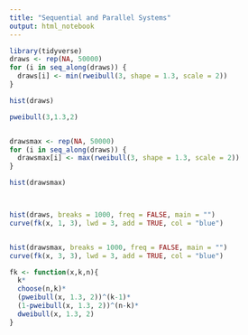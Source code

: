 ```yaml
---
title: "Sequential and Parallel Systems"
output: html_notebook
---
```


```r
library(tidyverse)
draws <- rep(NA, 50000)
for (i in seq_along(draws)) {
  draws[i] <- min(rweibull(3, shape = 1.3, scale = 2))
}

hist(draws)

pweibull(3,1.3,2)


drawsmax <- rep(NA, 50000)
for (i in seq_along(draws)) {
  drawsmax[i] <- max(rweibull(3, shape = 1.3, scale = 2))
}

hist(drawsmax)



hist(draws, breaks = 1000, freq = FALSE, main = "")
curve(fk(x, 1, 3), lwd = 3, add = TRUE, col = "blue")


hist(drawsmax, breaks = 1000, freq = FALSE, main = "")
curve(fk(x, 3, 3), lwd = 3, add = TRUE, col = "blue")

fk <- function(x,k,n){
  k*
  choose(n,k)*
  (pweibull(x, 1.3, 2))^(k-1)*
  (1-pweibull(x, 1.3, 2))^(n-k)*
  dweibull(x, 1.3, 2)
}



```

